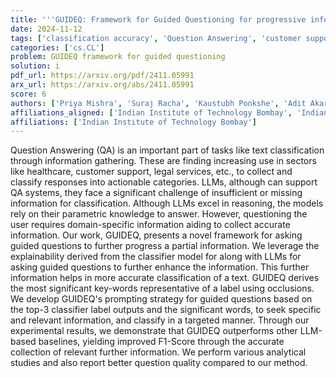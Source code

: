 ```yaml
---
title: '''GUIDEQ: Framework for Guided Questioning for progressive informational collection and classification'''
date: 2024-11-12
tags: ['classification accuracy', 'Question Answering', 'customer support', 'explainability', 'guided questions', 'classifier model', 'information gathering', 'text classification', 'legal services', 'F1-Score', 'prompting strategy', 'healthcare', 'LLMs']
categories: ['cs.CL']
problem: GUIDEQ framework for guided questioning
solution: i
pdf_url: https://arxiv.org/pdf/2411.05991
arx_url: https://arxiv.org/abs/2411.05991
score: 6
authors: ['Priya Mishra', 'Suraj Racha', 'Kaustubh Ponkshe', 'Adit Akarsh', 'Ganesh Ramakrishnan']
affiliations_aligned: ['Indian Institute of Technology Bombay', 'Indian Institute of Technology Bombay', 'Indian Institute of Technology Bombay', 'Indian Institute of Technology Bombay', 'Indian Institute of Technology Bombay']
affiliations: ['Indian Institute of Technology Bombay']
---
```



Question Answering (QA) is an important part of tasks like text classification through information gathering. These are finding increasing use in sectors like healthcare, customer support, legal services, etc., to collect and classify responses into actionable categories. LLMs, although can support QA systems, they face a significant challenge of insufficient or missing information for classification. Although LLMs excel in reasoning, the models rely on their parametric knowledge to answer. However, questioning the user requires domain-specific information aiding to collect accurate information. Our work, GUIDEQ, presents a novel framework for asking guided questions to further progress a partial information. We leverage the explainability derived from the classifier model for along with LLMs for asking guided questions to further enhance the information. This further information helps in more accurate classification of a text. GUIDEQ derives the most significant key-words representative of a label using occlusions. We develop GUIDEQ's prompting strategy for guided questions based on the top-3 classifier label outputs and the significant words, to seek specific and relevant information, and classify in a targeted manner. Through our experimental results, we demonstrate that GUIDEQ outperforms other LLM-based baselines, yielding improved F1-Score through the accurate collection of relevant further information. We perform various analytical studies and also report better question quality compared to our method.